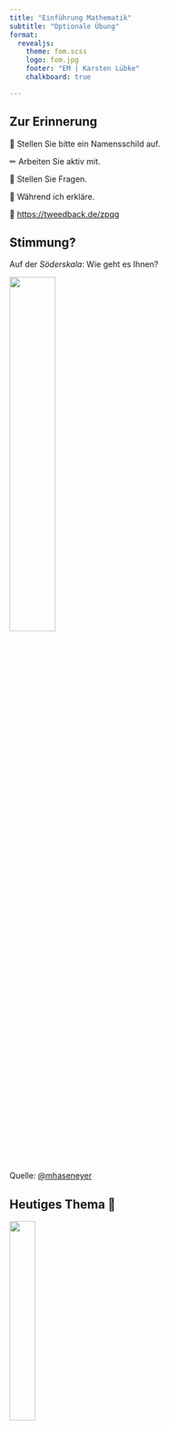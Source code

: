 ```yaml
---
title: "Einführung Mathematik"
subtitle: "Optionale Übung"
format: 
  revealjs:
    theme: fom.scss
    logo: fom.jpg
    footer: "EM | Karsten Lübke"
    chalkboard: true

---
```



## Zur Erinnerung

&#x1F4DB; Stellen Sie bitte ein Namensschild auf.

&#x270F; Arbeiten Sie aktiv mit.

&#x1F937; Stellen Sie Fragen.

&#129323; Während ich erkläre.

&#x1F4AA; [https://tweedback.de/zpqg](https://tweedback.de/zpqg)


## Stimmung?

Auf der *Söderskala*: Wie geht es Ihnen?

![](img/Skala_Soeder_cut.png){fig-align="center" width="40%"}


::: aside
Quelle: [@mhaseneyer](https://twitter.com/mhaseneyer/)
:::

## Heutiges Thema &#127979; 

![](img/Meme_Kurvendiskussion.jpg){fig-align="center" width="30%"}


